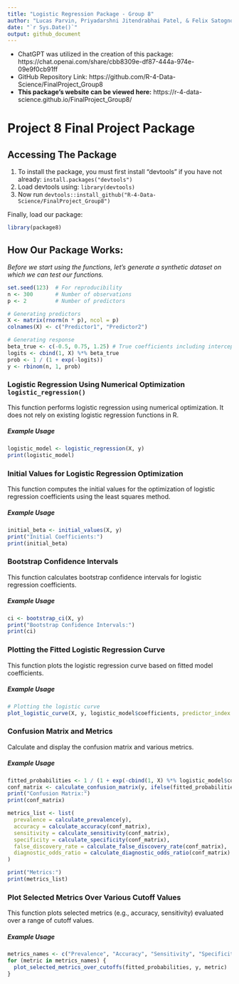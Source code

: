 ```yaml
---
title: "Logistic Regression Package - Group 8"
author: "Lucas Parvin, Priyadarshni Jitendrabhai Patel, & Felix Satognon "
date: "`r Sys.Date()`"
output: github_document
---
```

+ ChatGPT was utilized in the creation of this package: https://chat.openai.com/share/cbb8309e-df87-444a-974e-09e9f0cb91ff
+ GitHub Repository Link: https://github.com/R-4-Data-Science/FinalProject_Group8
+ **This package's website can be viewed here:** https://r-4-data-science.github.io/FinalProject_Group8/


# **Project 8 Final Project Package**

## **Accessing The Package**

1. To install the package, you must first install "devtools" if you have not already: `install.packages("devtools")`
2. Load devtools using: `library(devtools)`
3. Now run `devtools::install_github("R-4-Data-Science/FinalProject_Group8")`

Finally, load our package:

```r
library(package8)
```

  
## **How Our Package Works:**

*Before we start using the functions, let's generate a synthetic dataset on which we can test our functions.*

```r
set.seed(123)  # For reproducibility
n <- 300       # Number of observations
p <- 2         # Number of predictors

# Generating predictors
X <- matrix(rnorm(n * p), ncol = p)
colnames(X) <- c("Predictor1", "Predictor2")

# Generating response
beta_true <- c(-0.5, 0.75, 1.25) # True coefficients including intercept
logits <- cbind(1, X) %*% beta_true
prob <- 1 / (1 + exp(-logits))
y <- rbinom(n, 1, prob)
```


### **Logistic Regression Using Numerical Optimization `logistic_regression()`**

This function performs logistic regression using numerical optimization. It does not rely on existing logistic regression functions in R.

##### *Example Usage*
```r
logistic_model <- logistic_regression(X, y)
print(logistic_model)

```

### **Initial Values for Logistic Regression Optimization**
This function computes the initial values for the optimization of logistic regression coefficients using the least squares method.

##### *Example Usage*
```r
initial_beta <- initial_values(X, y)
print("Initial Coefficients:")
print(initial_beta)
```


### **Bootstrap Confidence Intervals**
This function calculates bootstrap confidence intervals for logistic regression coefficients.

##### *Example Usage*
```r
ci <- bootstrap_ci(X, y)
print("Bootstrap Confidence Intervals:")
print(ci)
```

### **Plotting the Fitted Logistic Regression Curve**
This function plots the logistic regression curve based on fitted model coefficients.

##### *Example Usage*
```r
# Plotting the logistic curve
plot_logistic_curve(X, y, logistic_model$coefficients, predictor_index = 1)
```



### **Confusion Matrix and Metrics**
Calculate and display the confusion matrix and various metrics.


##### *Example Usage*
```r
fitted_probabilities <- 1 / (1 + exp(-cbind(1, X) %*% logistic_model$coefficients))
conf_matrix <- calculate_confusion_matrix(y, ifelse(fitted_probabilities > 0.5, 1, 0))
print("Confusion Matrix:")
print(conf_matrix)

metrics_list <- list(
  prevalence = calculate_prevalence(y),
  accuracy = calculate_accuracy(conf_matrix),
  sensitivity = calculate_sensitivity(conf_matrix),
  specificity = calculate_specificity(conf_matrix),
  false_discovery_rate = calculate_false_discovery_rate(conf_matrix),
  diagnostic_odds_ratio = calculate_diagnostic_odds_ratio(conf_matrix)
)

print("Metrics:")
print(metrics_list)

```


### **Plot Selected Metrics Over Various Cutoff Values**

This function plots selected metrics (e.g., accuracy, sensitivity) evaluated over a range of cutoff values.

##### *Example Usage*
```r
metrics_names <- c("Prevalence", "Accuracy", "Sensitivity", "Specificity", "False Discovery Rate", "Diagnostic Odds Ratio")
for (metric in metrics_names) {
  plot_selected_metrics_over_cutoffs(fitted_probabilities, y, metric)
}

```












